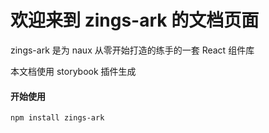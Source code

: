 
<Meta title="Welcome Page" />

# 欢迎来到 zings-ark 的文档页面

zings-ark 是为 naux 从零开始打造的练手的一套 React 组件库

本文档使用 storybook 插件生成

#### 开始使用

    npm install zings-ark